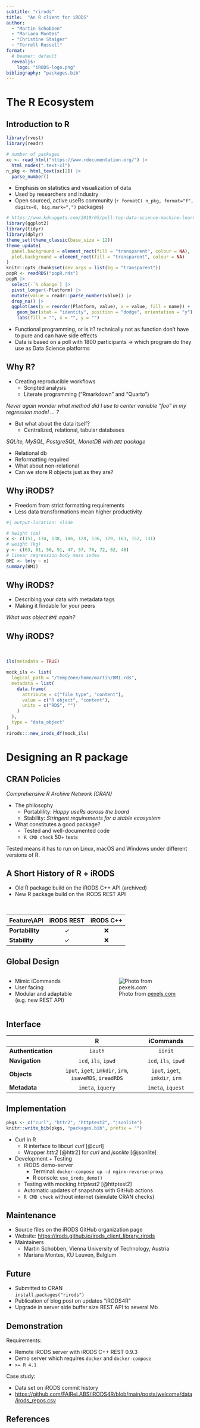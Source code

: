 ```yaml
---
subtitle: "rirods"
title:  "An R client for iRODS"
author: 
  - "Martin Schobben"
  - "Mariana Montes"
  - "Christine Staiger"
  - "Terrell Russell"
format:
  # beamer: default
  revealjs:
    logo: "iRODS-logo.png"
bibliography: "packages.bib"
---
```


# The R Ecosystem

## Introduction to R

```r
library(rvest)
library(readr)

# number of packages
xc <- read_html("https://www.rdocumentation.org/") |> 
  html_nodes(".text-xl") 
n_pkg <- html_text(xc[2]) |> 
  parse_number()
```

-   Emphasis on statistics and visualization of data
-   Used by researchers and industry
-   Open sourced, active useRs community (`r formatC( n_pkg, format="f", digits=0, big.mark=",")` packages)

```r
# https://www.kdnuggets.com/2019/05/poll-top-data-science-machine-learning-platforms.html
library(ggplot2)
library(tidyr)
library(dplyr)
theme_set(theme_classic(base_size = 12))
theme_update(
  panel.background = element_rect(fill = "transparent", colour = NA),
  plot.background = element_rect(fill = "transparent", colour = NA)
)
knitr::opts_chunk$set(dev.args = list(bg = "transparent"))
popR <- readRDS("popR.rds") 
popR |> 
  select(-`% change`) |> 
  pivot_longer(-Platform) |> 
  mutate(value = readr::parse_number(value)) |> 
  drop_na() |> 
  ggplot(aes(y = reorder(Platform, value), x = value, fill = name)) +
    geom_bar(stat = "identity", position = "dodge", orientation = "y") +
    labs(fill = "", x = "", y = "")
```

::: notes
-   Functional programming, or is it? technically not as function don't have to pure and can have side effects
-   Data is based on a poll with 1800 participants -\> which program do they use as Data Science platforms
:::

## Why R?

-   Creating reproducible workflows
    -   Scripted analysis
    -   Literate programming ("Rmarkdown" and "Quarto")

*Never again wonder what method did I use to center variable "foo" in my regression model ... ?*

-   But what about the data itself?
    -   Centralized, relational, tabular databases

*SQLite, MySQL, PostgreSQL, MonetDB with `DBI` package*

::: notes
-   Relational db
-   Reformatting required
-   What about non-relational
-   Can we store R objects just as they are?
:::

## Why iRODS?

-   Freedom from strict formatting requirements
-   Less data transformations mean higher productivity

```r
#| output-location: slide

# height (cm)
x <- c(151, 174, 138, 186, 128, 136, 179, 163, 152, 131)
# weight (kg)
y <- c(63, 81, 56, 91, 47, 57, 76, 72, 62, 48)
# linear regression body mass index
BMI <- lm(y ~ x) 
summary(BMI)
```

## Why iRODS?

-   Describing your data with metadata tags
-   Making it findable for your peers

*What was object `BMI` again?*

## Why iRODS?

</br>

```r
ils(metadata = TRUE)
```

```r
mock_ils <- list(
  logical_path = "/tempZone/home/martin/BMI.rds",
  metadata = list(
    data.frame(
      attribute = c("file_type", "content"), 
      value = c("R object", "content"),
      units = c("RDS", "")
    )
  ), 
  type = "data_object"
)
rirods:::new_irods_df(mock_ils)
```

# Designing an R package

## CRAN Policies

*Comprehensive R Archive Network (CRAN)*

-   The philosophy
    -   Portablility: *Happy useRs across the board*
    -   Stability: *Stringent requirements for a stable ecosystem*
-   What constitutes a good package?
    -   Tested and well-documented code
    -   `R CMD check` 50+ tests

::: notes
Tested means it has to run on Linux, macOS and Windows under different versions of R.
:::

## A Short History of R + iRODS

-   Old R package build on the iRODS C++ API (archived)
-   New R package build on the iRODS REST API

</br>

| Feature\\API    | iRODS REST | iRODS C++ |
|-----------------|:----------:|:---------:|
| **Portability** |     ✓      |    ❌     |
| **Stability**   |     ✓      |    ❌     |

## Global Design

::: columns
::: {.column width="50%"}
-   Mimic iCommands
-   User facing
-   Modular and adaptable (e.g. new REST API)
:::

::: {.column width="50%"}
![Photo from [pexels.com](https://www.pexels.com)](pexels-pixabay-262488.jpg)
:::
:::

## Interface

|                    |                            R                            |            iCommands            |
|-----------------|:--------------------------------:|:--------------------:|
| **Authentication** |                         `iauth`                         |             `iinit`             |
| **Navigation**     |                  `icd`, `ils`, `ipwd`                   |      `icd`, `ils`, `ipwd`       |
| **Objects**        | `iput`, `iget`, `imkdir`, `irm`, `isaveRDS`, `ireadRDS` | `iput`, `iget`, `imkdir`, `irm` |
| **Metadata**       |                    `imeta`, `iquery`                    |        `imeta`, `iquest`        |

## Implementation {.smaller}

```r
pkgs <- c("curl", "httr2", "httptest2", "jsonlite")
knitr::write_bib(pkgs, "packages.bib", prefix = "")
```

-   Curl in R
    -   R interface to libcurl *curl* [@curl]
    -   Wrapper *httr2* [@httr2] for *curl* and *jsonlite* [@jsonlite]
-   Development + Testing
    -   iRODS demo-server
        -   Terminal: `docker-compose up -d nginx-reverse-proxy`
        -   R console: `use_irods_demo()`
    -   Testing with mocking *httptest2* [@httptest2]
    -   Automatic updates of snapshots with GitHub actions
    -   `R CMD check` without internet (simulate CRAN checks)

## Maintenance

-   Source files on the iRODS GitHub organization page
-   Website: <https://irods.github.io/irods_client_library_rirods>
-   Maintainers
    -   Martin Schobben, Vienna University of Technology, Austria
    -   Mariana Montes, KU Leuven, Belgium

##  {background-iframe="https://irods.github.io/irods_client_library_rirods" background-interactive="true"}

## Future

-   Submitted to CRAN\
    `install.packages("rirods")`
-   Publication of blog post on updates "iRODS4R"
-   Upgrade in server side buffer size REST API to several Mb

## Demonstration

Requirements:

-   Remote iRODS server with iRODS C++ REST 0.9.3
-   Demo server which requires `docker` and `docker-compose`
-   `>= R 4.1`

Case study:

-   Data set on iRODS commit history
-   <https://github.com/FAIReLABS/iRODS4R/blob/main/posts/welcome/data/irods_repos.csv>

## References
